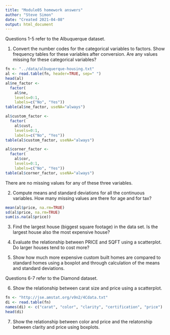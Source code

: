 ```yaml
---
title: "Module05 homework answers"
author: "Steve Simon"
date: "Created 2021-04-08"
output: html_document
---
```


Questions 1-5 refer to the Albuquerque dataset.

1. Convert the number codes for the categorical variables to factors. Show frequency tables for these variables after conversion. Are any values missing for these categorical variables?

```r
fn <- "../data/albuquerque-housing.txt"
al <- read.table(fn, header=TRUE, sep=" ")
head(al)
al$ne_factor <- 
  factor(
    al$ne,
    levels=0:1,
    labels=c("No", "Yes"))
table(al$ne_factor, useNA="always")

al$custom_factor <- 
  factor(
    al$cust,
    levels=0:1,
    labels=c("No", "Yes"))
table(al$custom_factor, useNA="always")

al$corner_factor <- 
  factor(
    al$cor,
    levels=0:1,
    labels=c("No", "Yes"))
table(al$corner_factor, useNA="always")
```

There are no missing values for any of these three variables.

2. Compute means and standard deviations for all the continuous variables. How many missing values are there for age and for tax?

```r
mean(al$price, na.rm=TRUE)
sd(al$price, na.rm=TRUE)
sum(is.na(al$price))
```

3. Find the largest house (biggest square footage) in the data set. Is the largest house also the most expensive house?

4. Evaluate the relationship between PRICE and SQFT using a scatterplot. Do larger houses tend to cost more?

5. Show how much more expensive custom built homes are compared to standard homes using a boxplot and through calculation of the means and standard deviations.

Questions 6-7 refer to the Diamond dataset.

6. Show the relationship between carat size and price using a scatterplot.

```r
fn <- "http://jse.amstat.org/v9n2/4Cdata.txt"
di <- read.table(fn)
names(di) <- c("carat", "color", "clarity", "certification", "price")
head(di)
```

7. Show the relationship between color and price and the relatonship between clarity and price using boxplots.